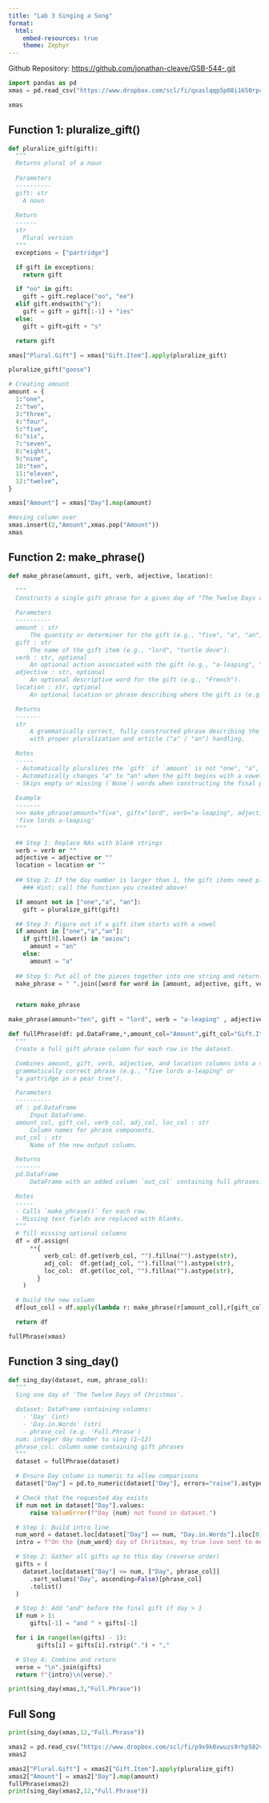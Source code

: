 ```yaml
---
title: "Lab 3 Singing a Song"
format:
  html:
    embed-resources: true
    theme: Zephyr
---
```


Github Repository: <https://github.com/jonathan-cleave/GSB-544-.git>

```python
import pandas as pd
xmas = pd.read_csv("https://www.dropbox.com/scl/fi/qxaslqqp5p08i1650rpc4/xmas.csv?rlkey=erdxi7jbh7pqf9fh4lv4cayp5&dl=1")
```

```python
xmas
```


## Function 1: pluralize_gift()
```python
def pluralize_gift(gift):
  """
  Returns plural of a noun
  
  Parameters
  ----------
  gift: str
    A noun
    
  Return
  ------
  str
    Plural version
  """
  exceptions = ["partridge"]

  if gift in exceptions:
    return gift

  if "oo" in gift:
    gift = gift.replace("oo", "ee")
  elif gift.endswith("y"):
    gift = gift = gift[:-1] + "ies"
  else:
    gift = gift=gift + "s"

  return gift

xmas["Plural.Gift"] = xmas["Gift.Item"].apply(pluralize_gift)

```

```python
pluralize_gift("goose")
```

```python
# Creating amount
amount = {
  1:"one",
  2:"two",
  3:"three",
  4:"four",
  5:"five",
  6:"six",
  7:"seven",
  8:"eight",
  9:"nine",
  10:"ten",
  11:"eleven",
  12:"twelve",
}

xmas["Amount"] = xmas["Day"].map(amount)

#moving column over
xmas.insert(2,"Amount",xmas.pop("Amount"))
xmas
```

## Function 2: make_phrase()
```python
def make_phrase(amount, gift, verb, adjective, location):

  """
  Constructs a single gift phrase for a given day of "The Twelve Days of Christmas".
    
  Parameters
  ----------
  amount : str
      The quantity or determiner for the gift (e.g., "five", "a", "an", "one").
  gift : str
      The name of the gift item (e.g., "lord", "turtle dove").
  verb : str, optional
      An optional action associated with the gift (e.g., "a-leaping", "a-singing").
  adjective : str, optional
      An optional descriptive word for the gift (e.g., "French").
  location : str, optional
      An optional location or phrase describing where the gift is (e.g., "in a pear tree").

  Returns
  -------
  str
      A grammatically correct, fully constructed phrase describing the gift for that day,
      with proper pluralization and article ("a" / "an") handling.

  Notes
  -----
  - Automatically pluralizes the `gift` if `amount` is not "one", "a", or "an".
  - Automatically changes "a" to "an" when the gift begins with a vowel sound.
  - Skips empty or missing (`None`) words when constructing the final phrase.
    
  Example
  -------
  >>> make_phrase(amount="five", gift="lord", verb="a-leaping", adjective="", location="")
  'five lords a-leaping'
  """
  
  ## Step 1: Replace NAs with blank strings
  verb = verb or ""
  adjective = adjective or ""
  location = location or ""
  
  ## Step 2: If the day number is larger than 1, the gift items need pluralized!
    ### Hint: call the function you created above!

  if amount not in ["one","a", "an"]:
    gift = pluralize_gift(gift)

  ## Step 3: Figure out if a gift item starts with a vowel
  if amount in ["one","a","an"]:
    if gift[0].lower() in "aeiou":
      amount = "an"
    else:
      amount = "a"
  
  ## Step 5: Put all of the pieces together into one string and return!
  make_phrase = " ".join([word for word in [amount, adjective, gift, verb, location] if word]).strip()


  return make_phrase

make_phrase(amount="ten", gift = "lord", verb = "a-leaping" , adjective = "", location = "")

```

```python
def fullPhrase(df: pd.DataFrame,*,amount_col="Amount",gift_col="Gift.Item",verb_col="Verb",adj_col="Adjective",loc_col="Location",out_col="Full.Phrase",):
  """
  Create a full gift phrase column for each row in the dataset.

  Combines amount, gift, verb, adjective, and location columns into a single
  grammatically correct phrase (e.g., "five lords a-leaping" or
  "a partridge in a pear tree").

  Parameters
  ----------
  df : pd.DataFrame
      Input DataFrame.
  amount_col, gift_col, verb_col, adj_col, loc_col : str
      Column names for phrase components.
  out_col : str
      Name of the new output column.

  Returns
  -------
  pd.DataFrame
      DataFrame with an added column `out_col` containing full phrases.

  Notes
  -----
  - Calls `make_phrase()` for each row.
  - Missing text fields are replaced with blanks.
  """
  # fill missing optional columns
  df = df.assign(
      **{
          verb_col: df.get(verb_col, "").fillna("").astype(str),
          adj_col:  df.get(adj_col, "").fillna("").astype(str),
          loc_col:  df.get(loc_col, "").fillna("").astype(str),
        }
    )

  # build the new column
  df[out_col] = df.apply(lambda r: make_phrase(r[amount_col],r[gift_col],r[verb_col],r[adj_col],r[loc_col],),axis=1,)

  return df

```

```python
fullPhrase(xmas)
```

## Function 3 sing_day()
```python
def sing_day(dataset, num, phrase_col):
  """
  Sing one day of 'The Twelve Days of Christmas'.

  dataset: DataFrame containing columns:
    - 'Day' (int)
    - 'Day.in.Words' (str)
    - phrase_col (e.g. 'Full.Phrase')
  num: integer day number to sing (1–12)
  phrase_col: column name containing gift phrases
  """
  dataset = fullPhrase(dataset)

  # Ensure Day column is numeric to allow comparisons
  dataset["Day"] = pd.to_numeric(dataset["Day"], errors="raise").astype(int)

  # Check that the requested day exists
  if num not in dataset["Day"].values:
      raise ValueError(f"Day {num} not found in dataset.")

  # Step 1: Build intro line
  num_word = dataset.loc[dataset["Day"] == num, "Day.in.Words"].iloc[0]
  intro = f"On the {num_word} day of Christmas, my true love sent to me:"

  # Step 2: Gather all gifts up to this day (reverse order)
  gifts = (
    dataset.loc[dataset["Day"] <= num, ["Day", phrase_col]]
      .sort_values("Day", ascending=False)[phrase_col]
      .tolist()
  )

  # Step 3: Add "and" before the final gift if day > 1
  if num > 1:
      gifts[-1] = "and " + gifts[-1]

  for i in range(len(gifts) - 1):
        gifts[i] = gifts[i].rstrip(".") + ","

  # Step 4: Combine and return
  verse = "\n".join(gifts)
  return f"{intro}\n{verse}."
```


```python
print(sing_day(xmas,3,"Full.Phrase"))
```

## Full Song
```python
print(sing_day(xmas,12,"Full.Phrase"))
```


```python
xmas2 = pd.read_csv("https://www.dropbox.com/scl/fi/p9x9k8xwuzs9rhp582vfy/xmas_2.csv?rlkey=kvc3j3lmyn4opcidsrhcmrof1&dl=1")
xmas2
```


```python
xmas2["Plural.Gift"] = xmas2["Gift.Item"].apply(pluralize_gift)
xmas2["Amount"] = xmas2["Day"].map(amount)
fullPhrase(xmas2)
print(sing_day(xmas2,12,"Full.Phrase"))
```